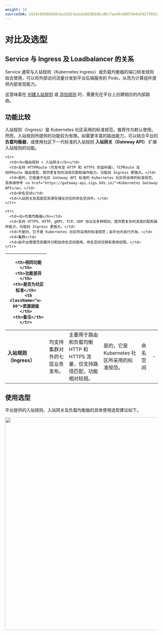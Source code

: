 ```yaml
---
weight: 10
sourceSHA: e524c0d508268cba1d323a2e2e829bbdbcd0cfaa49c8887d44a5927f691a489f
---
```


# 对比及选型

## Service 与 Ingress 及 Loadbalancer 的关系

Service 通常与入站规则（Kubernetes Ingress）或负载均衡器的端口转发规则结合使用，可以将外部访问流量分发到平台后端服务的 Pods，从而为计算组件提供内部发现能力。

这意味着在 [创建入站规则](./ingress/create_ingress.mdx) 或 [添加规则](./loadbalancer/add_rule.mdx) 时，需要先在平台上创建相应的内部路由。

## 功能比较

入站规则（Ingress）是 Kubernetes 社区采用的标准规范，推荐作为默认使用。然而，入站规则所提供的功能较为有限。如需更丰富的路由能力，可以结合平台的 **负载均衡器**，或使用社区下一代标准的入站规则 **入站网关（Gateway API）** 扩展入站规则的功能。

<table>
  <thead>
    <tr>
      <th />

      <th>相同功能</th>
      <th>功能差异</th>
      <th>是否为社区标准</th>
      <th className="w-80">资源层级</th>
      <th>备注</th>
    </tr>
  </thead>

  <tbody>
    <tr>
      <td><b>入站规则（Ingress）</b></td>
      <td rowSpan={3}>均支持集群对外的七层业务发布。</td>
      <td>主要用于路由和负载均衡 HTTP 和 HTTPS 流量，仅支持路径匹配，功能相对较弱。</td>
      <td>是的，它是 Kubernetes 社区所采用的标准规范。</td>
      <td>命名空间</td>
      <td>-</td>
    </tr>

    <tr>
      <td><b>路由规则 + 入站网关</b></td>
      <td>支持 HTTPRoute（可发布至 HTTP 和 HTTPS 的监听器）、TCPRoute 及 UDPRoute 路由类型，提供更复杂的消息匹配和操作能力，功能较 Ingress 更强大。</td>
      <td>是的，它是基于社区 Gateway API 标准的 Kubernetes 社区所采用的标准规范，具体请参考 <a href="https://gateway-api.sigs.k8s.io/">Kubernetes Gateway API</a>。</td>
      <td>命名空间</td>
      <td>入站网关及其底层资源存储在对应的命名空间中。</td>
    </tr>

    <tr>
      <td><b>负载均衡器</b></td>
      <td>支持 HTTPS、HTTP、gRPC、TCP、UDP 协议及多种规则，提供更复杂的消息匹配和操作能力，功能较 Ingress 更强大。</td>
      <td>不是的，它不是 Kubernetes 社区所采用的标准规范；由平台内自行开发。</td>
      <td>集群</td>
      <td>由平台管理员部署并分配给命名空间使用，命名空间仅拥有使用权限。</td>
    </tr>
  </tbody>
</table>

## 使用选型

平台提供的入站规则、入站网关及负载均衡器的具体使用选型建议如下。

<img src="../assets/ingressalbgateway.png" width="700" />
